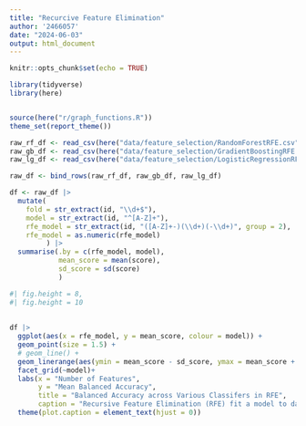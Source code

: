 ```yaml
---
title: "Recurcive Feature Elimination"
author: '2466057'
date: "2024-06-03"
output: html_document
---
```


```r
knitr::opts_chunk$set(echo = TRUE)
```

```r

library(tidyverse)
library(here)


source(here("r/graph_functions.R"))
theme_set(report_theme())

```

```r
raw_rf_df <- read_csv(here("data/feature_selection/RandomForestRFE.csv"))
raw_gb_df <- read_csv(here("data/feature_selection/GradientBoostingRFE.csv"))
raw_lg_df <- read_csv(here("data/feature_selection/LogisticRegressionRFE.csv"))

raw_df <- bind_rows(raw_rf_df, raw_gb_df, raw_lg_df)
```

```r
df <- raw_df |> 
  mutate(
    fold = str_extract(id, "\\d+$"),
    model = str_extract(id, "^[A-Z]+"),
    rfe_model = str_extract(id, "([A-Z]+-)(\\d+)(-\\d+)", group = 2),
    rfe_model = as.numeric(rfe_model)
         ) |> 
  summarise(.by = c(rfe_model, model), 
            mean_score = mean(score), 
            sd_score = sd(score)
            )
```


```r
#| fig.height = 8, 
#| fig.height = 10 
  
  
df |> 
  ggplot(aes(x = rfe_model, y = mean_score, colour = model)) + 
  geom_point(size = 1.5) +
  # geom_line() +
  geom_linerange(aes(ymin = mean_score - sd_score, ymax = mean_score + sd_score), alpha = .5) +
  facet_grid(~model)+
  labs(x = "Number of Features", 
       y = "Mean Balanced Accuracy", 
       title = "Balanced Accuracy across Various Classifers in RFE", 
       caption = "Recursive Feature Elimination (RFE) fit a model to data and removes the weakest or least informative feature. \nThis technique has a tendency to be sensetive to the model used, so multiple models are compared to see general patterns. \nThe three models, from left to right, are Gradient Boosting Trees (GB), Logistic Regression (LG) and Randon Forest (RF).") +
  theme(plot.caption = element_text(hjust = 0))


```

